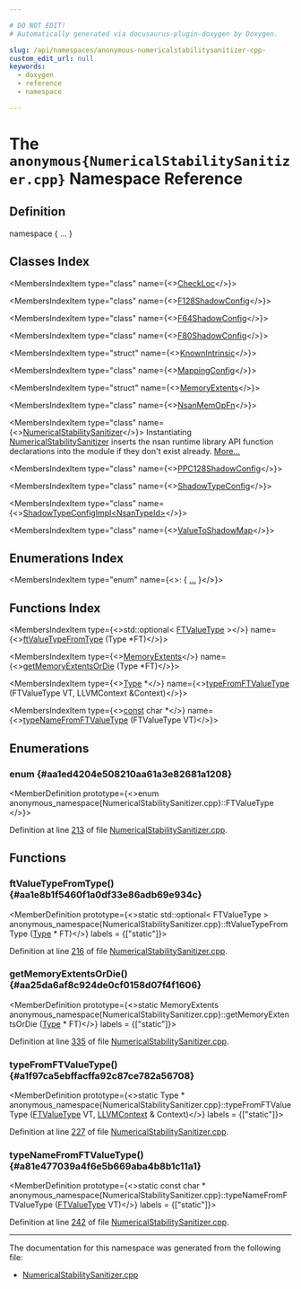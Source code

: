 ```yaml
---

# DO NOT EDIT!
# Automatically generated via docusaurus-plugin-doxygen by Doxygen.

slug: /api/namespaces/anonymous-numericalstabilitysanitizer-cpp-
custom_edit_url: null
keywords:
  - doxygen
  - reference
  - namespace

---
```





# The `anonymous{NumericalStabilitySanitizer.cpp}` Namespace Reference

<DoxygenPage pluginConfig={pluginConfig}>



## Definition

<CodeBlock>namespace &#123; ... &#125;</CodeBlock>

## Classes Index

<MembersIndex>

<MembersIndexItem
  type="class"
  name={<><a href="/docs/api/classes/anonymous-namespace-numericalstabilitysanitizer-cpp-/checkloc">CheckLoc</a></>}>
</MembersIndexItem>

<MembersIndexItem
  type="class"
  name={<><a href="/docs/api/classes/anonymous-namespace-numericalstabilitysanitizer-cpp-/f128shadowconfig">F128ShadowConfig</a></>}>
</MembersIndexItem>

<MembersIndexItem
  type="class"
  name={<><a href="/docs/api/classes/anonymous-namespace-numericalstabilitysanitizer-cpp-/f64shadowconfig">F64ShadowConfig</a></>}>
</MembersIndexItem>

<MembersIndexItem
  type="class"
  name={<><a href="/docs/api/classes/anonymous-namespace-numericalstabilitysanitizer-cpp-/f80shadowconfig">F80ShadowConfig</a></>}>
</MembersIndexItem>

<MembersIndexItem
  type="struct"
  name={<><a href="/docs/api/structs/anonymous-namespace-numericalstabilitysanitizer-cpp-/knownintrinsic">KnownIntrinsic</a></>}>
</MembersIndexItem>

<MembersIndexItem
  type="class"
  name={<><a href="/docs/api/classes/anonymous-namespace-numericalstabilitysanitizer-cpp-/mappingconfig">MappingConfig</a></>}>
</MembersIndexItem>

<MembersIndexItem
  type="struct"
  name={<><a href="/docs/api/structs/anonymous-namespace-numericalstabilitysanitizer-cpp-/memoryextents">MemoryExtents</a></>}>
</MembersIndexItem>

<MembersIndexItem
  type="class"
  name={<><a href="/docs/api/classes/anonymous-namespace-numericalstabilitysanitizer-cpp-/nsanmemopfn">NsanMemOpFn</a></>}>
</MembersIndexItem>

<MembersIndexItem
  type="class"
  name={<><a href="/docs/api/classes/anonymous-namespace-numericalstabilitysanitizer-cpp-/numericalstabilitysanitizer">NumericalStabilitySanitizer</a></>}>
Instantiating <a href="/docs/api/classes/anonymous-namespace-numericalstabilitysanitizer-cpp-/numericalstabilitysanitizer">NumericalStabilitySanitizer</a> inserts the nsan runtime library API function declarations into the module if they don&#39;t exist already. <a href="/docs/api/classes/anonymous-namespace-numericalstabilitysanitizer-cpp-/numericalstabilitysanitizer/#details">More...</a>
</MembersIndexItem>

<MembersIndexItem
  type="class"
  name={<><a href="/docs/api/classes/anonymous-namespace-numericalstabilitysanitizer-cpp-/ppc128shadowconfig">PPC128ShadowConfig</a></>}>
</MembersIndexItem>

<MembersIndexItem
  type="class"
  name={<><a href="/docs/api/classes/anonymous-namespace-numericalstabilitysanitizer-cpp-/shadowtypeconfig">ShadowTypeConfig</a></>}>
</MembersIndexItem>

<MembersIndexItem
  type="class"
  name={<><a href="/docs/api/classes/anonymous-namespace-numericalstabilitysanitizer-cpp-/shadowtypeconfigimpl">ShadowTypeConfigImpl&lt;NsanTypeId&gt;</a></>}>
</MembersIndexItem>

<MembersIndexItem
  type="class"
  name={<><a href="/docs/api/classes/anonymous-namespace-numericalstabilitysanitizer-cpp-/valuetoshadowmap">ValueToShadowMap</a></>}>
</MembersIndexItem>

</MembersIndex>

## Enumerations Index

<MembersIndex>

<MembersIndexItem
  type="enum"
  name={<>:  &#123; <a href="#aa1ed4204e508210aa61a3e82681a1208">...</a> &#125;</>}>
</MembersIndexItem>

</MembersIndex>

## Functions Index

<MembersIndex>

<MembersIndexItem
  type={<>std::optional&lt; <a href="#aa1ed4204e508210aa61a3e82681a1208">FTValueType</a> &gt;</>}
  name={<><a href="#aa1e8b1f5460f1a0df33e86adb69e934c">ftValueTypeFromType</a> (Type &#42;FT)</>}>
</MembersIndexItem>

<MembersIndexItem
  type={<><a href="/docs/api/structs/anonymous-namespace-numericalstabilitysanitizer-cpp-/memoryextents">MemoryExtents</a></>}
  name={<><a href="#aa25da6af8c924de0cf0158d07f4f1606">getMemoryExtentsOrDie</a> (Type &#42;FT)</>}>
</MembersIndexItem>

<MembersIndexItem
  type={<><a href="/docs/api/classes/llvm/type">Type</a> &#42;</>}
  name={<><a href="#a1f97ca5ebffacffa92c87ce782a56708">typeFromFTValueType</a> (FTValueType VT, LLVMContext &amp;Context)</>}>
</MembersIndexItem>

<MembersIndexItem
  type={<><a href="/docs/api/files/lib/lib/target/lib/target/aarch64/aarch64promoteconstant-cpp/#a90f8350fecae261c25be85d38b451bff">const</a> char &#42;</>}
  name={<><a href="#a81e477039a4f6e5b669aba4b8b1c11a1">typeNameFromFTValueType</a> (FTValueType VT)</>}>
</MembersIndexItem>

</MembersIndex>


<SectionDefinition>

## Enumerations

### enum  {#aa1ed4204e508210aa61a3e82681a1208}

<MemberDefinition
  prototype={<>enum anonymous_namespace&#123;NumericalStabilitySanitizer.cpp&#125;::FTValueType </>}>

<EnumerationList title="Enumeration values">

<Link id="aa1ed4204e508210aa61a3e82681a1208a861d8316f95a4cbb457a4926556e712f" />
<EnumerationListItem name="kFloat">

</EnumerationListItem>

<Link id="aa1ed4204e508210aa61a3e82681a1208ad6001cc8749d6ced672212513067b74c" />
<EnumerationListItem name="kDouble">

</EnumerationListItem>

<Link id="aa1ed4204e508210aa61a3e82681a1208a74f7617bb2664d74125a68649be682d1" />
<EnumerationListItem name="kLongDouble">

</EnumerationListItem>

<Link id="aa1ed4204e508210aa61a3e82681a1208a663b459584ea0c76e94427e345b99ed0" />
<EnumerationListItem name="kNumValueTypes">

</EnumerationListItem>

</EnumerationList>

Definition at line <a href="/docs/api/files/lib/lib/transforms/lib/transforms/instrumentation/numericalstabilitysanitizer-cpp/#l00213">213</a> of file <a href="/docs/api/files/lib/lib/transforms/lib/transforms/instrumentation/numericalstabilitysanitizer-cpp">NumericalStabilitySanitizer.cpp</a>.
</MemberDefinition>

</SectionDefinition>

<SectionDefinition>

## Functions

### ftValueTypeFromType() {#aa1e8b1f5460f1a0df33e86adb69e934c}

<MemberDefinition
  prototype={<>static std::optional&lt; FTValueType &gt; anonymous&#95;namespace&#123;NumericalStabilitySanitizer.cpp&#125;::ftValueTypeFromType (<a href="/docs/api/classes/llvm/type">Type</a> &#42; FT)</>}
  labels = {["static"]}>

Definition at line <a href="/docs/api/files/lib/lib/transforms/lib/transforms/instrumentation/numericalstabilitysanitizer-cpp/#l00216">216</a> of file <a href="/docs/api/files/lib/lib/transforms/lib/transforms/instrumentation/numericalstabilitysanitizer-cpp">NumericalStabilitySanitizer.cpp</a>.
</MemberDefinition>

### getMemoryExtentsOrDie() {#aa25da6af8c924de0cf0158d07f4f1606}

<MemberDefinition
  prototype={<>static MemoryExtents anonymous&#95;namespace&#123;NumericalStabilitySanitizer.cpp&#125;::getMemoryExtentsOrDie (<a href="/docs/api/classes/llvm/type">Type</a> &#42; FT)</>}
  labels = {["static"]}>

Definition at line <a href="/docs/api/files/lib/lib/transforms/lib/transforms/instrumentation/numericalstabilitysanitizer-cpp/#l00335">335</a> of file <a href="/docs/api/files/lib/lib/transforms/lib/transforms/instrumentation/numericalstabilitysanitizer-cpp">NumericalStabilitySanitizer.cpp</a>.
</MemberDefinition>

### typeFromFTValueType() {#a1f97ca5ebffacffa92c87ce782a56708}

<MemberDefinition
  prototype={<>static Type &#42; anonymous&#95;namespace&#123;NumericalStabilitySanitizer.cpp&#125;::typeFromFTValueType (<a href="#aa1ed4204e508210aa61a3e82681a1208">FTValueType</a> VT, <a href="/docs/api/classes/llvm/llvmcontext">LLVMContext</a> &amp; Context)</>}
  labels = {["static"]}>

Definition at line <a href="/docs/api/files/lib/lib/transforms/lib/transforms/instrumentation/numericalstabilitysanitizer-cpp/#l00227">227</a> of file <a href="/docs/api/files/lib/lib/transforms/lib/transforms/instrumentation/numericalstabilitysanitizer-cpp">NumericalStabilitySanitizer.cpp</a>.
</MemberDefinition>

### typeNameFromFTValueType() {#a81e477039a4f6e5b669aba4b8b1c11a1}

<MemberDefinition
  prototype={<>static const char &#42; anonymous&#95;namespace&#123;NumericalStabilitySanitizer.cpp&#125;::typeNameFromFTValueType (<a href="#aa1ed4204e508210aa61a3e82681a1208">FTValueType</a> VT)</>}
  labels = {["static"]}>

Definition at line <a href="/docs/api/files/lib/lib/transforms/lib/transforms/instrumentation/numericalstabilitysanitizer-cpp/#l00242">242</a> of file <a href="/docs/api/files/lib/lib/transforms/lib/transforms/instrumentation/numericalstabilitysanitizer-cpp">NumericalStabilitySanitizer.cpp</a>.
</MemberDefinition>

</SectionDefinition>

<hr/>

The documentation for this namespace was generated from the following file:

<ul>
<li><a href="/docs/api/files/lib/lib/transforms/lib/transforms/instrumentation/numericalstabilitysanitizer-cpp">NumericalStabilitySanitizer.cpp</a></li>
</ul>

</DoxygenPage>

